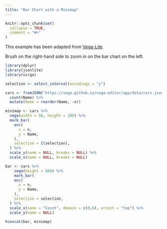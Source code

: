 ```yaml
---
title: "Bar Chart with a Minimap"
---
```


```r
knitr::opts_chunk$set(
  collapse = TRUE,
  comment = "#>"
)
```

This example has been adapted from [Vega-Lite](https://vega.github.io/vega-lite/examples/bar_count_minimap.html).

Brush on the right-hand side to zoom in on the bar chart on the left.

```r
library(dplyr)
library(jsonlite)
library(virgo)

selection <- select_interval(encodings = "y")

cars <- fromJSON("https://vega.github.io/vega-editor/app/data/cars.json") %>% 
  count(Name) %>% 
  mutate(Name = reorder(Name, -n))

minimap <- cars %>% 
  vega(width = 50, height = 200) %>% 
  mark_bar(
    enc(
      x = n, 
      y = Name, 
    ),
    selection = I(selection),
  ) %>% 
  scale_y(name = NULL, breaks = NULL) %>% 
  scale_x(name = NULL, breaks = NULL)

bar <- cars %>% 
    vega(height = 800) %>% 
    mark_bar(
    enc(
      x = n, 
      y = Name, 
    ),
    selection = selection,
  ) %>% 
  scale_x(name = "Count", domain = c(0,6), orient = "top") %>% 
  scale_y(name = NULL)

hconcat(bar, minimap)
```
